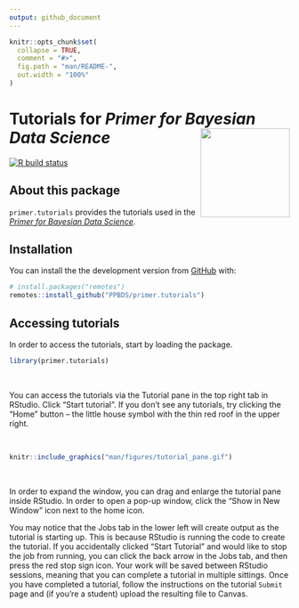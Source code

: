 ```yaml
---
output: github_document
---
```


<!-- README is generated from README.Rmd, edit ONLY this file if needed. But, after you edit it, you NEED TO KNIT IT BY HAND in order to create the new README.md, which is the thing which is actually used. -->

```r

knitr::opts_chunk$set(
  collapse = TRUE,
  comment = "#>",
  fig.path = "man/README-",
  out.width = "100%"
)
```

# Tutorials for *Primer for Bayesian Data Science* <img src="man/figures/ulysses_hex_tutorials.png" align = "right"  width="160">

<!-- badges: start -->
[![R build status](https://github.com/PPBDS/primer.tutorials/workflows/R-CMD-check/badge.svg)](https://github.com/PPBDS/primer.tutorials/actions)
<!-- badges: end -->


## About this package

`primer.tutorials` provides the tutorials used in the *[Primer for Bayesian Data Science](https://ppbds.github.io/primer)*.


## Installation

You can install the the development version from [GitHub](https://github.com/) with:

``` r
# install.packages("remotes")
remotes::install_github("PPBDS/primer.tutorials")
```


## Accessing tutorials

In order to access the tutorials, start by loading the package.

``` r
library(primer.tutorials)
```

&nbsp;

You can access the tutorials via the Tutorial pane in the top right tab in RStudio. Click “Start tutorial”. If you don’t see any tutorials, try clicking the “Home” button – the little house symbol with the thin red roof in the upper right.

&nbsp;

```r
knitr::include_graphics("man/figures/tutorial_pane.gif")
```

&nbsp;

In order to expand the window, you can drag and enlarge the tutorial pane inside RStudio. In order to open a pop-up window, click the "Show in New Window" icon next to the home icon.

You may notice that the Jobs tab in the lower left will create output as the tutorial is starting up. This is because RStudio is running the code to create the tutorial. If you accidentally clicked "Start Tutorial" and would like to stop the job from running, you can click the back arrow in the Jobs tab, and then press the red stop sign icon. Your work will be saved between RStudio sessions, meaning that you can complete a tutorial in multiple sittings. Once you have completed a tutorial, follow the instructions on the tutorial `Submit` page and (if you're a student) upload the resulting file to Canvas.




